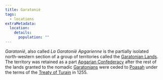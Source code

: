 ```yaml
---
title: Garatoniè
tags:
  - locations
extraMetadata:
  location:
    details:
      population: ""
---
```


*Garatoniè*, also called *La Garatoniè Apgarienne* is the partially isolated
north-western section of a group of territories called the
[Garatonian Lands](./garatonian-lands.mdx). The territory was retained as a part
[Apgarian Confederacy](./apgar.mdx) after the rest of the lands granted to the
nomadic [Garatonians](../ethnicities/garatonian.mdx) were ceded to
[Poasah](./poasah.mdx) under the terms of the
[Treaty of Turain](../events/poasan-apgarian-conflict/treaty-of-turain.mdx)
in 1255.
